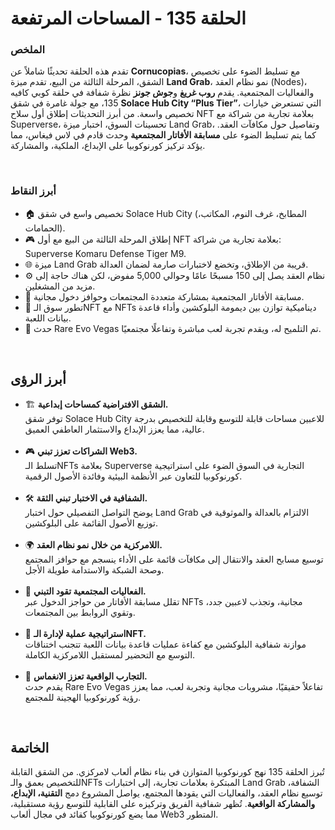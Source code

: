 # الحلقة 135 - المساحات المرتفعة  

### الملخص  

تقدم هذه الحلقة تحديثًا شاملاً عن **Cornucopias**، مع تسليط الضوء على تخصيص الشقق، المرحلة الثالثة من البيع، تقدم ميزة **Land Grab**، نمو نظام العقد (Nodes)، والفعاليات المجتمعية. يقدم **روب غريغ** و**جوش جونز** نظرة شفافة في حلقة كوبي كافيه 135، مع جولة غامرة في شقق **Solace Hub City “Plus Tier”**، التي تستعرض خيارات تخصيص واسعة. من أبرز التحديثات إطلاق أول سلاح NFT بعلامة تجارية من شراكة مع Superverse، تحسينات السوق، اختبار ميزة Land Grab، وتفاصيل حول مكافآت العقد. كما يتم تسليط الضوء على **مسابقة الأفاتار المجتمعية** وحدث قادم في لاس فيغاس، مما يؤكد تركيز كورنوكوبيا على الإبداع، الملكية، والمشاركة.  

</br>

### أبرز النقاط  

<ul className="styled-list">
  <li>🏠 تخصيص واسع في شقق Solace Hub City (المطابخ، غرف النوم، المكاتب، الحمامات).</li>
  <li>🎮 إطلاق المرحلة الثالثة من البيع مع أول NFT بعلامة تجارية من شراكة: Superverse Komaru Defense Tiger M9.</li>
  <li>🌐 ميزة Land Grab قريبة من الإطلاق، وتخضع لاختبارات صارمة لضمان العدالة.</li>
  <li>⚙️ نظام العقد يصل إلى 150 مسبحًا عامًا وحوالي 5,000 مفوض، لكن هناك حاجة إلى مزيد من المشغلين.</li>
  <li>👾 مسابقة الأفاتار المجتمعية بمشاركة متعددة المجتمعات وحوافز دخول مجانية.</li>
  <li>🔄 تطور سوق الـNFT مع NFTs ديناميكية توازن بين ديمومة البلوكشين وأداء قاعدة بيانات اللعبة.</li>
  <li>🎉 حدث Rare Evo Vegas تم التلميح له، ويقدم تجربة لعب مباشرة وتفاعلًا مجتمعيًا.</li>
</ul>  

</br>

## أبرز الرؤى  

<ul className="styled-list">
  <li>🏗️ <strong>الشقق الافتراضية كمساحات إبداعية.</strong><br/>  
  توفر شقق Solace Hub City للاعبين مساحات قابلة للتوسع وقابلة للتخصيص بدرجة عالية، مما يعزز الإبداع والاستثمار العاطفي العميق.</li>

</br>

  <li>🎮 <strong>الشراكات تعزز تبني Web3.</strong><br/>  
  تسلط الـNFTs بعلامة Superverse التجارية في السوق الضوء على استراتيجية كورنوكوبيا للتعاون عبر الأنظمة البيئية وفائدة الأصول الرقمية.</li>

</br>

  <li>🛠️ <strong>الشفافية في الاختبار تبني الثقة.</strong><br/>  
  يوضح التواصل التفصيلي حول اختبار Land Grab الالتزام بالعدالة والموثوقية في توزيع الأصول القائمة على البلوكشين.</li>

</br>

  <li>🌍 <strong>اللامركزية من خلال نمو نظام العقد.</strong><br/>  
  توسيع مسابح العقد والانتقال إلى مكافآت قائمة على الأداء ينسجم مع حوافز المجتمع وصحة الشبكة والاستدامة طويلة الأجل.</li>

</br>

  <li>👥 <strong>الفعاليات المجتمعية تقود التبني.</strong><br/>  
  تقلل مسابقة الأفاتار من حواجز الدخول عبر NFTs مجانية، وتجذب لاعبين جدد، وتقوي الروابط بين المجتمعات.</li>

</br>

  <li>🔄 <strong>استراتيجية عملية لإدارة الـNFT.</strong><br/>  
  موازنة شفافية البلوكشين مع كفاءة عمليات قاعدة بيانات اللعبة تتجنب اختناقات التوسع مع التحضير لمستقبل اللامركزية الكاملة.</li>

</br>

  <li>🎉 <strong>التجارب الواقعية تعزز الانغماس.</strong><br/>  
  يقدم حدث Rare Evo Vegas تفاعلاً حقيقيًا، مشروبات مجانية وتجربة لعب، مما يعزز رؤية كورنوكوبيا الهجينة للمجتمع.</li>
</ul>  

</br>

## الخاتمة  

تُبرز الحلقة 135 نهج كورنوكوبيا المتوازن في بناء نظام ألعاب لامركزي. من الشقق القابلة للتخصيص بعمق والـNFTs المبتكرة بعلامات تجارية، إلى اختبارات Land Grab الشفافة، توسيع نظام العقد، والفعاليات التي يقودها المجتمع، يواصل المشروع دمج **التقنية، الإبداع، والمشاركة الواقعية**. تُظهر شفافية الفريق وتركيزه على القابلية للتوسع رؤية مستقبلية، مما يضع كورنوكوبيا كقائد في مجال ألعاب Web3 المتطور.  
